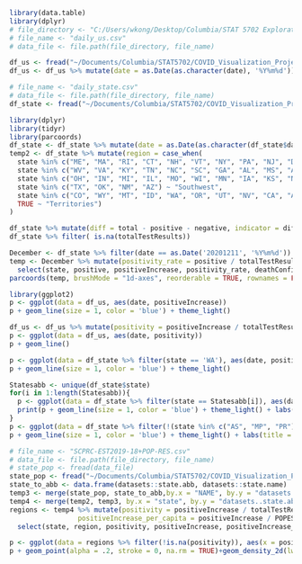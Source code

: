 
```r
library(data.table)
library(dplyr)
# file_directory <- "C:/Users/wkong/Desktop/Columbia/STAT 5702 Exploratory Data Analysis/Final Project"
# file_name <- "daily_us.csv"
# data_file <- file.path(file_directory, file_name)

df_us <- fread("~/Documents/Columbia/STAT5702/COVID_Visualization_Project/daily_us.csv")
df_us <- df_us %>% mutate(date = as.Date(as.character(date), '%Y%m%d'))

# file_name <- "daily_state.csv"
# data_file <- file.path(file_directory, file_name)
df_state <- fread("~/Documents/Columbia/STAT5702/COVID_Visualization_Project/daily_state.csv")
```

```r
library(dplyr)
library(tidyr)
library(parcoords)
df_state <- df_state %>% mutate(date = as.Date(as.character(df_state$date), "%Y%m%d"))
temp2 <- df_state %>% mutate(region = case_when(
  state %in% c("ME", "MA", "RI", "CT", "NH", "VT", "NY", "PA", "NJ", "DE", "MD", "DC") ~ "Northeast",
  state %in% c("WV", "VA", "KY", "TN", "NC", "SC", "GA", "AL", "MS", "AR", "LA", "FL") ~ "Southeast",
  state %in% c("OH", "IN", "MI", "IL", "MO", "WI", "MN", "IA", "KS", "NE", "SD", "ND") ~ "Midwest",
  state %in% c("TX", "OK", "NM", "AZ") ~ "Southwest",
  state %in% c("CO", "WY", "MT", "ID", "WA", "OR", "UT", "NV", "CA", "AK", "HI") ~ "West",
  TRUE ~ "Territories")
)
```

```r
df_state %>% mutate(diff = total - positive - negative, indicator = diff !=0) %>% filter(indicator == FALSE) %>% select(diff) %>% table
df_state %>% filter( is.na(totalTestResults))
```

```r
December <- df_state %>% filter(date == as.Date('20201211', '%Y%m%d'))
temp <- December %>% mutate(positivity_rate = positive / totalTestResults) %>%
  select(state, positive, positiveIncrease, positivity_rate, deathConfirmed)
parcoords(temp, brushMode = "1d-axes", reorderable = TRUE, rownames = FALSE)
```


```r
library(ggplot2)
p <- ggplot(data = df_us, aes(date, positiveIncrease))
p + geom_line(size = 1, color = 'blue') + theme_light()
```

```r
df_us <- df_us %>% mutate(positivity = positiveIncrease / totalTestResultsIncrease)
p <- ggplot(data = df_us, aes(date, positivity))
p + geom_line()
```

```r
p <- ggplot(data = df_state %>% filter(state == 'WA'), aes(date, positiveIncrease))
p + geom_line(size = 1, color = 'blue') + theme_light()
```

```r
Statesabb <- unique(df_state$state)
for(i in 1:length(Statesabb)){
  p <- ggplot(data = df_state %>% filter(state == Statesabb[i]), aes(date, positiveIncrease))
  print(p + geom_line(size = 1, color = 'blue') + theme_light() + labs(title = Statesabb[i]) + geom_vline(xintercept = as.numeric(as.Date("2020-11-25")), col = "red", size = 2))
}
p <- ggplot(data = df_state %>% filter(!(state %in% c("AS", "MP", "PR")), positiveIncrease >= 0) , aes(date, positiveIncrease))
p + geom_line(size = 1, color = 'blue') + theme_light() + labs(title = Statesabb[i]) + geom_vline(xintercept = as.numeric(as.Date("2020-11-25")), col = "red", size = 2) + facet_wrap(~state, scales = "free")
```

```r
# file_name <- "SCPRC-EST2019-18+POP-RES.csv"
# data_file <- file.path(file_directory, file_name)
# state_pop <- fread(data_file)
state_pop <- fread("~/Documents/Columbia/STAT5702/COVID_Visualization_Project/SCPRC-EST2019-18+POP-RES.csv")
state_to_abb <- data.frame(datasets::state.abb, datasets::state.name)
temp3 <- merge(state_pop, state_to_abb,by.x = "NAME", by.y = "datasets..state.name")
temp4 <- merge(temp2, temp3, by.x = "state", by.y = "datasets..state.abb")
regions <- temp4 %>% mutate(positivity = positiveIncrease / totalTestResultsIncrease,
                 positiveIncrease_per_capita = positiveIncrease / POPESTIMATE2019) %>%
  select(state, region, positivity, positiveIncrease, positiveIncrease_per_capita, date)

p <- ggplot(data = regions %>% filter(!is.na(positivity)), aes(x = positivity,y = positiveIncrease_per_capita, col = region))
p + geom_point(alpha = .2, stroke = 0, na.rm = TRUE)+geom_density_2d(lwd = 0.5)+theme_classic()
```
